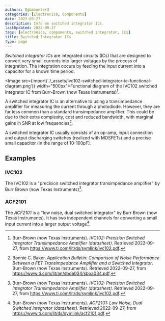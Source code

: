 ```yaml
---
authors: [gbmhunter]
categories: [Electronics, Components]
date: 2022-09-27
description: Info on switched integrator ICs.
lastUpdated: 2022-09-27
tags: [electronics, components, switched integrator, ICs]
title: Switched Integrator ICs
type: page
---
```


_Switched integrator ICs_ are integrated circuits (ICs) that are designed to convert very small currents into larger voltages by the process of integration. The integration occurs by feeding the input current into a capacitor for a known time period.

<Image src={import('./_assets/ivc102-switched-integrator-ic-functional-diagram.png')} width="500px">Functional diagram of the IVC102 switched integrator IC from Burr-Brown (now Texas Instruments)[^burr-brown-ivc102-ds].</Image>

A switched integrator IC is an alternative to using a transimpedance amplifier for measuring the current through a photodiode. However, they are far less common than a standard transimpedance amplifier. This could be due to their extra complexity, cost and reduced bandwidth, with marginal gains in SNR at low frequencies[^burr-brown-transimpedance-vs-switched-int].

A switched integrator IC usually consists of an op-amp, input connection and output discharging switches (realized with MOSFETs) and a precise small capacitor (in the range of 10-100pF).

## Examples

### IVC102

The IVC102 is a "precision switched integrator transimpedance amplifier" by Burr Brown (now Texas Instruments)[^burr-brown-ivc102-ds].

### ACF2101

The _ACF2101_ is a "low noise, dual switched integrator" by Burr Brown (now Texas Instruments). It has two independent channels for converting a small input current into a larger output voltage[^burr-brown-acf2101-ds].

[^burr-brown-transimpedance-vs-switched-int]: Bonnie C. Baker. _Application Bulletin: Comparison of Noise Performance Between a FET Transimpedance Amplifier and a Switched Integrator_. Burr-Brown (now Texas Instruments). Retrieved 2022-09-27, from https://www.ti.com/lit/an/sboa034/sboa034.pdf.
[^burr-brown-acf2101-ds]: Burr-Brown (now Texas Instruments). _ACF2101: Low Noise, Dual Switched Integrator (datasheet)_. Retrieved 2022-09-27, from https://www.ti.com/lit/ds/symlink/acf2101.pdf.
[^burr-brown-ivc102-ds]: Burr-Brown (now Texas Instruments). _IVC102: Precision Switched Integrator Transimpedance Amplifier (datasheet)_. Retrieved 2022-09-27, from https://www.ti.com/lit/ds/symlink/ivc102.pdf.
